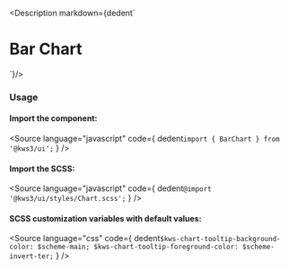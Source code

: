 
<Version />

<Description markdown={dedent`
# Bar Chart
`}/>

<Meta of={Stories} />
<Canvas of={Stories.Main} />
<Controls />

### Usage
#### Import the component:
<Source
  language="javascript"
  code={
    dedent`import { BarChart } from '@kws3/ui';`
  }
/>

#### Import the SCSS:
<Source
  language="javascript"
  code={
    dedent`@import '@kws3/ui/styles/Chart.scss';`
  }
/>

#### SCSS customization variables with default values:
<Source
  language="css"
  code={
    dedent`
      $kws-chart-tooltip-background-color: $scheme-main;
      $kws-chart-tooltip-foreground-color: $scheme-invert-ter;
    `
  }
/>
